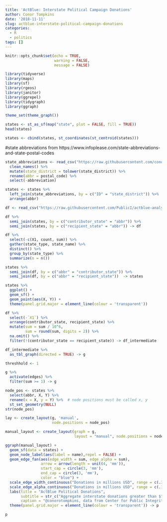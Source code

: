 ```yaml
---
title: 'ActBlue: Interstate Political Campaign Donations'
author: Conor Tompkins
date: '2018-11-11'
slug: actblue-interstate-political-campaign-donations
categories:
  - R
  - politics
tags: []
---
```

```r
knitr::opts_chunk$set(echo = TRUE, 
                      warning = FALSE, 
                      message = FALSE)
```

```r
library(tidyverse)
library(maps)
library(sf)
library(rgeos)
library(janitor)
library(ggrepel)
library(tidygraph)
library(ggraph)

theme_set(theme_graph())
```

```r
states <- st_as_sf(map("state", plot = FALSE, fill = TRUE))
head(states)
```

```r
states <- cbind(states, st_coordinates(st_centroid(states)))
```

#state abbreviations from https://www.infoplease.com/state-abbreviations-and-state-postal-codes
```r
state_abbreviations <- read_csv("https://raw.githubusercontent.com/conorotompkins/politics/master/data/state_abbreviations.csv") %>% 
  clean_names() %>% 
  mutate(state_district = tolower(state_district)) %>% 
  rename(abbr = postal_code) %>% 
  select(-abbreviation)

states <- states %>% 
  left_join(state_abbreviations, by = c("ID" = "state_district")) %>% 
  arrange(abbr)
```

```r
df <- read_csv("https://raw.githubusercontent.com/PublicI/actblue-analysis/master/data/actblue_states.csv")
```

```r
df %>% 
  semi_join(states, by = c("contributor_state" = "abbr")) %>% 
  semi_join(states, by = c("recipient_state" = "abbr")) -> df

df %>% 
  select(-c(X1, count, sum)) %>% 
  gather(state_type, state_name) %>% 
  distinct() %>% 
  group_by(state_type) %>% 
  summarize(n = n())
```

```r
states %>% 
  semi_join(df, by = c("abbr" = "contributor_state")) %>% 
  semi_join(df, by = c("abbr" = "recipient_state"))  -> states
```

```r
states %>% 
  ggplot() +
  geom_sf() +
  geom_point(aes(X, Y)) +
  theme(panel.grid.major = element_line(colour = 'transparent'))
```

```r
df %>%
  select(-`X1`) %>% 
  arrange(contributor_state, recipient_state) %>% 
  mutate(sum = sum / 10^6,
         sum = round(sum, digits = 2)) %>% 
  na.omit() %>% 
  filter(!(contributor_state == recipient_state)) -> df_intermediate

df_intermediate %>% 
  as_tbl_graph(directed = TRUE) -> g
```

```r
threshhold <- 1

g %>% 
  activate(edges) %>% 
  filter(sum >= 1) -> g

node_pos <- states %>%
  select(abbr, X, Y) %>%
  rename(x = X, y = Y) %>%  # node positions must be called x, y
  st_set_geometry(NULL)
str(node_pos)
```

```r
lay <- create_layout(g, 'manual',
                     node.positions = node_pos)

manual_layout <- create_layout(graph = g,
                               layout = "manual", node.positions = node_pos)
```
```r
ggraph(manual_layout) +
  geom_sf(data = states) +
  geom_node_label(aes(label = name),repel = FALSE) +
  geom_edge_fan(aes(edge_width = sum, edge_alpha = sum),
                arrow = arrow(length = unit(4, 'mm')), 
                start_cap = circle(3, 'mm'),
                end_cap = circle(3, 'mm'),
                color = "blue") +
  scale_edge_width_continuous("Donations in millions USD", range = c(.3, 2)) +
  scale_edge_alpha_continuous("Donations in millions USD", range = c(.1, 1)) +
  labs(title = "ActBlue Political Donations",
       subtitle = str_c("Aggregate interstate donations greater than $", threshhold, " million USD"),
       caption = "@conorotompkins, data from Center for Public Integrity and 538") +
  theme(panel.grid.major = element_line(colour = 'transparent')) -> p

p
```
